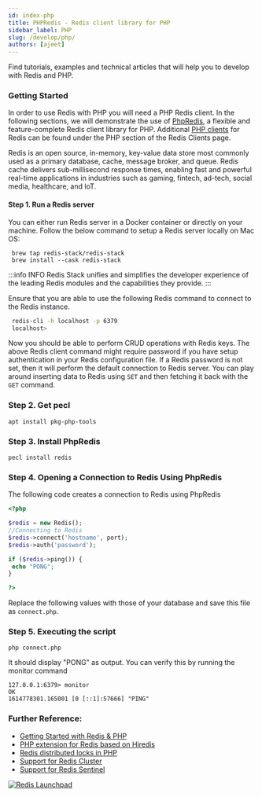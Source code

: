 ```yaml
---
id: index-php
title: PHPRedis - Redis client library for PHP
sidebar_label: PHP
slug: /develop/php/
authors: [ajeet]
---
```



<Authors frontMatter={frontMatter} />

Find tutorials, examples and technical articles that will help you to develop with Redis and PHP.

### Getting Started

In order to use Redis with PHP you will need a PHP Redis client. In the following sections, we will demonstrate the use of [PhpRedis](https://github.com/phpredis/phpredis), a flexible and feature-complete Redis client library for PHP. Additional [PHP clients](http://redis.io/clients#PHP) for Redis can be found under the PHP section of the Redis Clients page.

Redis is an open source, in-memory, key-value data store most commonly used as a primary database, cache, message broker, and queue. Redis cache delivers sub-millisecond response times, enabling fast and powerful real-time applications in industries such as gaming, fintech, ad-tech, social media, healthcare, and IoT.

#### Step 1. Run a Redis server

You can either run Redis server in a Docker container or directly on your machine. Follow the below command to setup a Redis server locally on Mac OS:

```
 brew tap redis-stack/redis-stack
 brew install --cask redis-stack
```

:::info INFO
Redis Stack unifies and simplifies the developer experience of the leading Redis modules and the capabilities they provide.
:::

Ensure that you are able to use the following Redis command to connect to the Redis instance.

```bash
 redis-cli -h localhost -p 6379
 localhost>
```

Now you should be able to perform CRUD operations with Redis keys. The above Redis client command might require password if you have setup authentication in your Redis configuration file. If a Redis password is not set, then it will perform the default connection to Redis server. You can play around inserting data to Redis using `SET` and then fetching it back with the `GET` command.

### Step 2. Get pecl

```
apt install pkg-php-tools
```

### Step 3. Install PhpRedis

```
pecl install redis
```

### Step 4. Opening a Connection to Redis Using PhpRedis

The following code creates a connection to Redis using PhpRedis

```php
<?php

$redis = new Redis();
//Connecting to Redis
$redis->connect('hostname', port);
$redis->auth('password');

if ($redis->ping()) {
 echo "PONG";
}

?>
```

Replace the following values with those of your database and save this file as `connect.php`.

### Step 5. Executing the script

```
php connect.php
```

It should display "PONG" as output. You can verify this by running the monitor command

```
127.0.0.1:6379> monitor
OK
1614778301.165001 [0 [::1]:57666] "PING"
```

### Further Reference:

- [Getting Started with Redis & PHP](https://github.com/redis-developer/redis-php-getting-started/)
- [PHP extension for Redis based on Hiredis](https://github.com/nrk/phpiredis)
- [Redis distributed locks in PHP](https://github.com/ronnylt/redlock-php)
- [Support for Redis Cluster](https://github.com/phpredis/phpredis/blob/develop/cluster.markdown#redis-cluster)
- [Support for Redis Sentinel](https://github.com/phpredis/phpredis/blob/develop/sentinel.markdown#readme)

<div>
  <a
    href="https://launchpad.redis.com"
    target="_blank"
    rel="noopener"
    className="link">
    <img
      src="/img/launchpad.png"
      className="thumb"
      loading="lazy"
      alt="Redis Launchpad"
    />
  </a>
</div>

